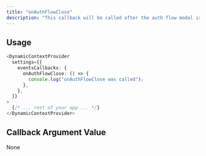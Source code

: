 ```yaml
---
title: "onAuthFlowClose"
description: "This callback will be called after the auth flow modal is closed."
---
```


## Usage

```typescript TypeScript
<DynamicContextProvider
  settings={{
    eventsCallbacks: {
      onAuthFlowClose: () => {
        console.log("onAuthFlowClose was called");
      },
    },
  }}
>
  {/* ... rest of your app ... */}
</DynamicContextProvider>
```

## Callback Argument Value

None
